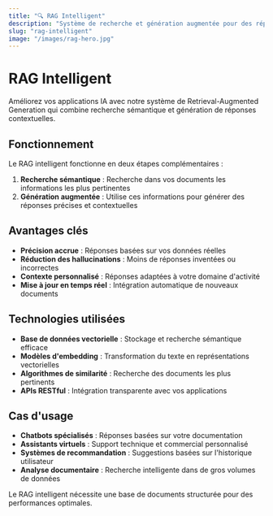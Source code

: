 ```yaml
---
title: "🔍 RAG Intelligent"
description: "Système de recherche et génération augmentée pour des réponses contextuelles et précises"
slug: "rag-intelligent"
image: "/images/rag-hero.jpg"
---
```


# RAG Intelligent

Améliorez vos applications IA avec notre système de Retrieval-Augmented Generation qui combine recherche sémantique et génération de réponses contextuelles.

## Fonctionnement

Le RAG intelligent fonctionne en deux étapes complémentaires :

1. **Recherche sémantique** : Recherche dans vos documents les informations les plus pertinentes
2. **Génération augmentée** : Utilise ces informations pour générer des réponses précises et contextuelles

## Avantages clés

- **Précision accrue** : Réponses basées sur vos données réelles
- **Réduction des hallucinations** : Moins de réponses inventées ou incorrectes
- **Contexte personnalisé** : Réponses adaptées à votre domaine d'activité
- **Mise à jour en temps réel** : Intégration automatique de nouveaux documents

## Technologies utilisées

- **Base de données vectorielle** : Stockage et recherche sémantique efficace
- **Modèles d'embedding** : Transformation du texte en représentations vectorielles
- **Algorithmes de similarité** : Recherche des documents les plus pertinents
- **APIs RESTful** : Intégration transparente avec vos applications

## Cas d'usage

- **Chatbots spécialisés** : Réponses basées sur votre documentation
- **Assistants virtuels** : Support technique et commercial personnalisé
- **Systèmes de recommandation** : Suggestions basées sur l'historique utilisateur
- **Analyse documentaire** : Recherche intelligente dans de gros volumes de données

<Note>
Le RAG intelligent nécessite une base de documents structurée pour des performances optimales.
</Note>